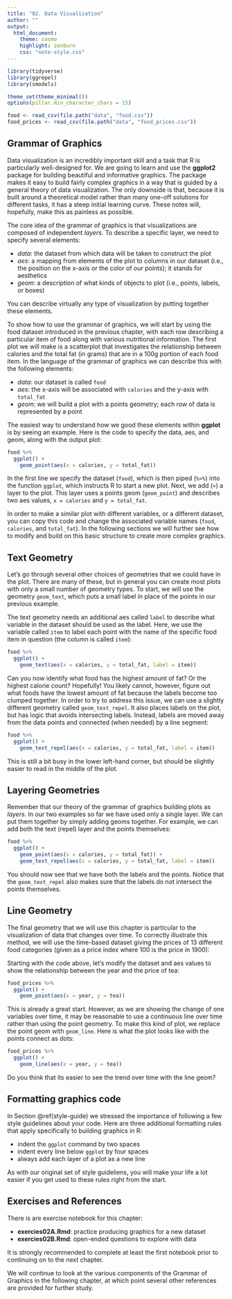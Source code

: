 ```yaml
---
title: "02. Data Visualization"
author: ""
output:
  html_document:
    theme: cosmo
    highlight: zenburn
    css: "note-style.css"
---
```


```r
library(tidyverse)
library(ggrepel)
library(smodels)

theme_set(theme_minimal())
options(pillar.min_character_chars = 15)

food <- read_csv(file.path("data", "food.csv"))
food_prices <- read_csv(file.path("data", "food_prices.csv"))
```

## Grammar of Graphics

Data visualization is an incredibly important skill and a task that R is particularly well-designed for.
We are going to learn and use the **ggplot2** package for building beautiful and informative graphics.
The package makes it easy to build fairly complex graphics in a way that is guided by a general theory
of data visualization. The only downside is that, because it is built around a theoretical model rather
than many one-off solutions for different tasks, it has a steep initial learning curve. These notes will,
hopefully, make this as painless as possible.

The core idea of the grammar of graphics is that visualizations are composed of independent *layers*.
To describe a specific layer, we need to specify several elements:

- *data*: the dataset from which data will be taken to construct the plot
- *aes*: a mapping from elements of the plot to columns in our dataset (i.e., the position on the
x-axis or the color of our points); it stands for aesthetics
- *geom*: a description of what kinds of objects to plot (i.e., points, labels, or boxes)  

You can describe virtually any type of visualization by putting together these elements.

To show how to use the grammar of graphics, we will start by using the food dataset
introduced in the previous chapter, with each row describing a particular item of food
along with various nutritional information. The first plot we will make is a scatterplot that
investigates the relationship between calories and the total fat (in grams) that are in a
100g portion of each food item. In the language of the grammar of graphics we can describe
this with the following elements:

- *data*: our dataset is called `food`
- *aes*: the x-axis will be associated with `calories` and the y-axis with `total_fat`
- *geom*: we will build a plot with a points geometry; each row of data is represented by a point

The easiest way to understand how we good these elements within **ggplot** is by seeing an
example. Here is the code to specify the data, aes, and geom, along with the output plot:

```r
food %>%
  ggplot() +
    geom_point(aes(x = calories, y = total_fat))
```

In the first line we specify the dataset (`food`), which is then piped (`%>%`) into the function
`ggplot`, which instructs R to start a new plot. Next, we add (`+`) a layer to the plot. This layer
uses a points geom (`geom_point`) and describes two aes values, `x = calories` and `y = total_fat`.

In order to make a similar plot with different variables, or a different dataset, you can copy
this code and change the associated variable names (`food`, `calories`, and `total_fat`). In
the following sections we will further see how to modify and build on this basic structure to
create more complex graphics.

## Text Geometry

Let's go through several other choices of geometries that we could have in the plot. There are many
of these, but in general you can create most plots with only a small number of geometry types. To
start, we will use the geometry `geom_text`, which puts a small label in place of the points
in our previous example.

The text geometry needs an additional aes called `label` to describe what variable in the dataset
should be used as the label. Here, we use the variable called `item` to label each point with the
name of the specific food item in question (the column is called `item`):

```r
food %>%
  ggplot() +
    geom_text(aes(x = calories, y = total_fat, label = item))
```

Can you now identify what food has the highest amount of fat? Or the highest calorie count?
Hopefully! You likely cannot, however, figure out what foods have the lowest amount of fat because
the labels become too clumped together. In order to try to address this issue, we can use a slightly
different geometry called `geom_text_repel`. It also places labels on the plot, but has logic that
avoids intersecting labels. Instead, labels are moved away from the data points and connected (when
needed) by a line segment:

```r
food %>%
  ggplot() +
    geom_text_repel(aes(x = calories, y = total_fat, label = item))
```

This is still a bit busy in the lower left-hand corner, but should be slightly easier to read in the
middle of the plot.

## Layering Geometries

Remember that our theory of the grammar of graphics building plots as *layers*. In our two examples
so far we have used only a single layer. We can put them together by simply adding geoms together.
For example, we can add both the text (repel) layer and the points themselves:

```r
food %>%
  ggplot() +
    geom_point(aes(x = calories, y = total_fat)) +
    geom_text_repel(aes(x = calories, y = total_fat, label = item))
```

You should now see that we have both the labels and the points. Notice that the `geom_text_repel`
also makes sure that the labels do not intersect the points themselves.

## Line Geometry

The final geometry that we will use this chapter is particular to the visualization of data that
changes over time. To correctly illustrate this method, we will use the time-based dataset giving
the prices of 13 different food categories (given as a price index where 100 is the price in 1900):

Starting with the code above, let's modify the dataset and aes values to show the relationship
between the year and the price of tea:

```r
food_prices %>%
  ggplot() +
    geom_point(aes(x = year, y = tea))
```

This is already a great start. However, as we are showing the change of one variables over time,
it may be reasonable to use a continuous line over time rather than using the point geometry. To
make this kind of plot, we replace the point geom with `geom_line`. Here is what the plot looks
like with the points connect as dots:

```r
food_prices %>%
  ggplot() +
    geom_line(aes(x = year, y = tea))
```

Do you think that its easier to see the trend over time with the line geom?

## Formatting graphics code

In Section \@ref(style-guide) we stressed the importance of following a few style
guidelines about your code. Here are three additional formatting rules that
apply specifically to building graphics in R:

- indent the `ggplot` command by two spaces
- indent every line below `ggplot` by four spaces
- always add each layer of a plot as a new line

As with our original set of style guideliens, you will make your life a lot
easier if you get used to these rules right from the start.

## Exercises and References

There is are exercise notebook for this chapter:

- **exercies02A.Rmd**: practice producing graphics for a new dataset
- **exercies02B.Rmd**: open-ended questions to explore with data

It is strongly recommended to complete at least the first notebook prior to
continuing on to the next chapter.

We will continue to look at the various components of the Grammar of Graphics
in the following chapter, at which point several other references are provided
for further study.
